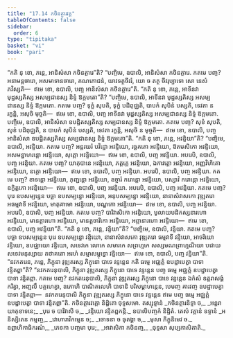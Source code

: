 ```yaml
---
title: "17.14 កថិនត្ថារវគ្គ"
tableOfContents: false
sidebar:
  order: 6
type: "tipitaka"
basket: "vi"
book: "pari"
---
```



<DynamicBreadcrumb />

<Division number="465" book="pari">

<Paragraph number="2178" book="pari">
“កតិ នុ ខោ, ភន្តេ, អានិសំសា កថិនត្ថារេ”តិ?
</Paragraph>

<Paragraph number="2179" book="pari">
“បញ្ចិមេ, ឧបាលិ, អានិសំសា កថិនត្ថារេ. កតមេ បញ្ច? អនាមន្តចារោ, អសមាទានចារោ, គណភោជនំ, យាវទត្ថចីវរំ, យោ ច តត្ថ ចីវរុប្បាទោ សោ នេសំ ភវិស្សតិ—  ឥមេ ខោ, ឧបាលិ, បញ្ច អានិសំសា កថិនត្ថារេ”តិ.
</Paragraph>

</Division>
<Division number="466" book="pari">

<Paragraph number="2180" book="pari">
“កតិ នុ ខោ, ភន្តេ, អាទីនវា មុដ្ឋស្សតិស្ស អសម្បជានស្ស និទ្ទំ ឱក្កមតោ”តិ?
</Paragraph>

<Paragraph number="2181" book="pari">
“បញ្ចិមេ, ឧបាលិ, អាទីនវា មុដ្ឋស្សតិស្ស អសម្បជានស្ស និទ្ទំ ឱក្កមតោ. កតមេ បញ្ច? ទុក្ខំ សុបតិ, ទុក្ខំ បដិពុជ្ឈតិ, បាបកំ សុបិនំ បស្សតិ, ទេវតា ន រក្ខន្តិ, អសុចិ មុច្ចតិ—  ឥមេ ខោ, ឧបាលិ, បញ្ច អាទីនវា មុដ្ឋស្សតិស្ស អសម្បជានស្ស និទ្ទំ ឱក្កមតោ.
</Paragraph>

<Paragraph number="2182" book="pari">
បញ្ចិមេ, ឧបាលិ, អានិសំសា ឧបដ្ឋិតស្សតិស្ស សម្បជានស្ស និទ្ទំ ឱក្កមតោ. កតមេ បញ្ច? សុខំ សុបតិ, សុខំ បដិពុជ្ឈតិ, ន បាបកំ សុបិនំ បស្សតិ, ទេវតា រក្ខន្តិ, អសុចិ ន មុច្ចតិ—  ឥមេ ខោ, ឧបាលិ, បញ្ច អានិសំសា ឧបដ្ឋិតស្សតិស្ស សម្បជានស្ស និទ្ទំ ឱក្កមតោ”តិ.
</Paragraph>

</Division>
<Division number="467" book="pari">

<Paragraph number="2183" book="pari">
“កតិ នុ ខោ, ភន្តេ, អវន្ទិយា”តិ?
</Paragraph>

<Paragraph number="2184" book="pari">
“បញ្ចិមេ, ឧបាលិ, អវន្ទិយា. កតមេ បញ្ច? អន្តរឃរំ បវិដ្ឋោ អវន្ទិយោ, រច្ឆគតោ អវន្ទិយោ, ឱតមសិកោ អវន្ទិយោ, អសមន្នាហរន្តោ អវន្ទិយោ, សុត្តោ អវន្ទិយោ—  ឥមេ ខោ, ឧបាលិ, បញ្ច អវន្ទិយា.
</Paragraph>

<Paragraph number="2185" book="pari">
អបរេបិ, ឧបាលិ, បញ្ច អវន្ទិយា. កតមេ បញ្ច? យាគុបានេ អវន្ទិយោ, ភត្តគ្គេ អវន្ទិយោ, ឯកាវត្តោ អវន្ទិយោ, អញ្ញវិហិតោ អវន្ទិយោ, នគ្គោ អវន្ទិយោ—  ឥមេ ខោ, ឧបាលិ, បញ្ច អវន្ទិយា.
</Paragraph>

<Paragraph number="2186" book="pari">
អបរេបិ, ឧបាលិ, បញ្ច អវន្ទិយា. កតមេ បញ្ច? ខាទន្តោ អវន្ទិយោ, ភុញ្ជន្តោ អវន្ទិយោ, ឧច្ចារំ ករោន្តោ អវន្ទិយោ, បស្សាវំ ករោន្តោ អវន្ទិយោ, ឧក្ខិត្តកោ អវន្ទិយោ—  ឥមេ ខោ, ឧបាលិ, បញ្ច អវន្ទិយា.
</Paragraph>

<Paragraph number="2187" book="pari">
អបរេបិ, ឧបាលិ, បញ្ច អវន្ទិយា. កតមេ បញ្ច? បុរេ ឧបសម្បន្នេន បច្ឆា ឧបសម្បន្នោ អវន្ទិយោ, អនុបសម្បន្នោ អវន្ទិយោ, នានាសំវាសកោ វុឌ្ឍតរោ អធម្មវាទី អវន្ទិយោ, មាតុគាមោ អវន្ទិយោ, បណ្ឌកោ អវន្ទិយោ—  ឥមេ ខោ, ឧបាលិ, បញ្ច អវន្ទិយា.
</Paragraph>

<Paragraph number="2188" book="pari">
អបរេបិ, ឧបាលិ, បញ្ច អវន្ទិយា. កតមេ បញ្ច? បារិវាសិកោ អវន្ទិយោ, មូលាយបដិកស្សនារហោ អវន្ទិយោ, មានត្តារហោ អវន្ទិយោ, មានត្តចារិកោ អវន្ទិយោ, អព្ភានារហោ អវន្ទិយោ—  ឥមេ ខោ, ឧបាលិ, បញ្ច អវន្ទិយា”តិ.
</Paragraph>

</Division>
<Division number="468" book="pari">

<Paragraph number="2189" book="pari">
“កតិ នុ ខោ, ភន្តេ, វន្ទិយា”តិ?
</Paragraph>

<Paragraph number="2190" book="pari">
“បញ្ចិមេ, ឧបាលិ, វន្ទិយា. កតមេ បញ្ច? បច្ឆា ឧបសម្បន្នេន បុរេ ឧបសម្បន្នោ វន្ទិយោ, នានាសំវាសកោ វុឌ្ឍតរោ ធម្មវាទី វន្ទិយោ, អាចរិយោ វន្ទិយោ, ឧបជ្ឈាយោ វន្ទិយោ, សទេវកេ លោកេ សមារកេ សព្រហ្មកេ សស្សមណព្រាហ្មណិយា បជាយ សទេវមនុស្សាយ តថាគតោ អរហំ សម្មាសម្ពុទ្ធោ វន្ទិយោ—  ឥមេ ខោ, ឧបាលិ, បញ្ច វន្ទិយា”តិ.
</Paragraph>

</Division>
<Division number="469" book="pari">

<Paragraph number="2191" book="pari">
“នវកតរេន, ភន្តេ, ភិក្ខុនា វុឌ្ឍតរស្ស ភិក្ខុនោ បាទេ វន្ទន្តេន កតិ ធម្មេ អជ្ឈត្តំ ឧបដ្ឋាបេត្វា បាទា វន្ទិតព្ពា”តិ?
</Paragraph>

<Paragraph number="2192" book="pari">
“នវកតរេនុបាលិ, ភិក្ខុនា វុឌ្ឍតរស្ស ភិក្ខុនោ បាទេ វន្ទន្តេន បញ្ច ធម្មេ អជ្ឈត្តំ ឧបដ្ឋាបេត្វា បាទា វន្ទិតព្ពា. កតមេ បញ្ច? នវកតរេនុបាលិ, ភិក្ខុនា វុឌ្ឍតរស្ស ភិក្ខុនោ បាទេ វន្ទន្តេន ឯកំសំ ឧត្តរាសង្គំ ករិត្វា, អញ្ជលឹ បគ្គហេត្វា, ឧភោហិ បាណិតលេហិ បាទានិ បរិសម្ពាហន្តេន, បេមញ្ច គារវញ្ច ឧបដ្ឋាបេត្វា បាទា វន្ទិតព្ពា—  នវកតរេនុបាលិ ភិក្ខុនា វុឌ្ឍតរស្ស ភិក្ខុនោ បាទេ វន្ទន្តេន ឥមេ បញ្ច ធម្មេ អជ្ឈត្តំ ឧបដ្ឋាបេត្វា បាទា វន្ទិតព្ពា”តិ.

</Paragraph>
</Division>

<Paragraph number="2193" type="center" book="pari">
កថិនត្ថារវគ្គោ និដ្ឋិតោ ចុទ្ទសមោ.



</Paragraph>

<Paragraph number="2194" type="center" book="pari">
តស្សុទ្ទានំ


</Paragraph>

<Paragraph number="2195" type="verses" book="pari">
_កថិនត្ថារនិទ្ទា ច,_  
_អន្តរា យាគុខាទនេ;_  
_បុរេ ច បារិវាសិ ច,_  
_វន្ទិយោ វន្ទិតព្ពកន្តិ._  


</Paragraph>

<Paragraph number="2196" type="center" book="pari">
ឧបាលិបញ្ចកំ និដ្ឋិតំ.



</Paragraph>

<Paragraph number="2197" type="center" book="pari">
តេសំ វគ្គានំ ឧទ្ទានំ


</Paragraph>

<Paragraph number="2198" type="verses" book="pari">
_អនិស្សិតេន កម្មញ្ច,_  
_វោហារាវិកម្មេន ច;_  
_ចោទនា ច ធុតង្គា ច,_  
_មុសា ភិក្ខុនិមេវ ច._  

</Paragraph>

<Paragraph number="2199" type="verses" book="pari">
ឧព្ពាហិកាធិករណំ,_  
_ភេទកា បញ្ចមា បុរេ;_  
_អាវាសិកា កថិនញ្ច,_  
_ចុទ្ទសា សុប្បកាសិតាតិ._
</Paragraph>